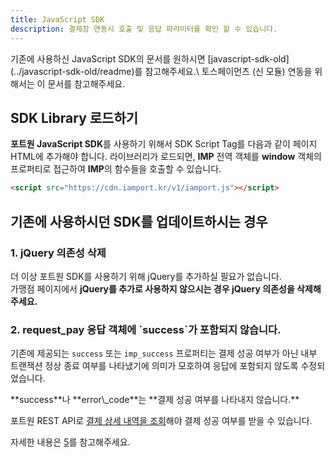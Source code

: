 ```yaml
---
title: JavaScript SDK
description: 결제창 연동시 호출 및 응답 파라미터를 확인 할 수 있습니다.
---
```




<Hint style="info">
기존에 사용하신 JavaScript SDK의 문서를 원하시면 [javascript-sdk-old](../javascript-sdk-old/readme)를 참고해주세요.\
토스페이먼츠 (신 모듈) 연동을 위해서는 이 문서를 참고해주세요.

</Hint>

## SDK Library 로드하기 <a href="#sdk-library" id="sdk-library"></a>

**포트원 JavaScript SDK**를 사용하기 위해서 SDK Script Tag를 다음과 같이 페이지 HTML에 추가해야 합니다. 라이브러리가 로드되면, **IMP** 전역 객체를 **window** 객체의 프로퍼티로 접근하여 **IMP**의 함수들을 호출할 수 있습니다.

```html title="HTML"
<script src="https://cdn.iamport.kr/v1/iamport.js"></script>
```

## 기존에 사용하시던 SDK를 업데이트하시는 경우

### 1. jQuery 의존성 삭제

더 이상 포트원 SDK를 사용하기 위해 jQuery를 추가하실 필요가 없습니다.\
가맹점 페이지에서 **jQuery를 추가로 사용하지 않으시는 경우 jQuery 의존성을 삭제해주세요.**

### **2. request_pay 응답 객체에 \`success\`가 포함되지 않습니다.**

기존에 제공되는 `success` 또는 `imp_success` 프로퍼티는 결제 성공 여부가 아닌 내부 트랜잭션 정상 종료 여부를 나타냈기에 의미가 모호하여 응답에 포함되지 않도록 수정되었습니다.

<Hint style="danger">
**success**나 **error\_code**는 **결제 성공 여부를 나타내지 않습니다.**

포트원 REST API로 [결제 상세 내역을 조회](../../api/api-1/api-7)해야 결제 성공 여부를 받을 수 있습니다.

자세한 내용은 [5](../../auth/guide/5/ "mention")를 참고해주세요.

</Hint>
